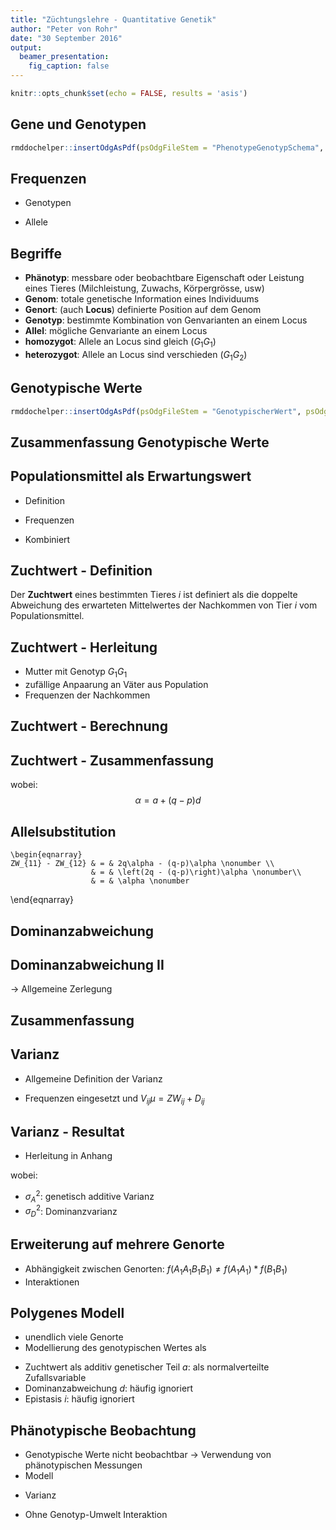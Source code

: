 ```yaml
---
title: "Züchtungslehre - Quantitative Genetik"
author: "Peter von Rohr"
date: "30 September 2016"
output: 
  beamer_presentation:
    fig_caption: false
---
```


```r
knitr::opts_chunk$set(echo = FALSE, results = 'asis')
```

## Gene und Genotypen

```r
rmddochelper::insertOdgAsPdf(psOdgFileStem = "PhenotypeGenotypSchema", psOdgDir = "../zl_hs_2016_w2_course_notes_rep_qg/odg")
```


## Frequenzen
* Genotypen
\begin{eqnarray}
f(G_1G_1) &=& \frac{4}{10} = 0.4 \nonumber\\
f(G_1G_2) &=& \frac{3}{10} = 0.3 \nonumber\\
f(G_2G_2) &=& \frac{3}{10} = 0.3 \nonumber
\end{eqnarray}

* Allele

\begin{eqnarray}
f(G_1) &=& f(G_1G_1) + 1/2 f(G_1G_2) = 0.4 + 0.15 = 0.55 \nonumber\\
f(G_2) &=& f(G_2G_2) + 1/2 f(G_1G_2) = 0.3 + 0.15 = 0.45 \nonumber
\end{eqnarray}


## Begriffe
* __Phänotyp__: messbare oder beobachtbare Eigenschaft oder Leistung eines Tieres (Milchleistung, Zuwachs, Körpergrösse, usw)
* __Genom__:  totale genetische Information eines Individuums
* __Genort__: (auch __Locus__) definierte Position auf dem Genom
* __Genotyp__: bestimmte Kombination von Genvarianten an einem Locus
* __Allel__: mögliche Genvariante an einem Locus
* __homozygot__: Allele an Locus sind gleich ($G_1G_1$)
* __heterozygot__:  Allele an Locus sind verschieden ($G_1G_2$)


## Genotypische Werte
```r
rmddochelper::insertOdgAsPdf(psOdgFileStem = "GenotypischerWert", psOdgDir = "../zl_hs_2016_w2_course_notes_rep_qg/odg")
```


## Zusammenfassung Genotypische Werte
\begin{center}
   {\renewcommand{\arraystretch}{1.7}
   \renewcommand{\tabcolsep}{0.2cm}
   \begin{tabular}{|l|c|}
  \hline
  Genotyp  &  genotypischer Wert\\
  \hline
  $G_1G_1$  &  $V_{11} = a$\\
  \hline
  $G_1G_2$  &  $V_{12} = d$\\
  \hline
  $G_2G_2$  &  $V_{22} = -a$\\
  \hline
  \end{tabular}}
  \end{center}
  

## Populationsmittel als Erwartungswert

* Definition
\begin{equation}
\mu = E\left[V\right] = f(G_1G_1)*V_{11} + f(G_1G_2) * V_{12} + f(G_2G_2) * V_{22} \nonumber
\label{eq:PopMean}
\end{equation}

* Frequenzen
\begin{center}
  \begin{tabular}{|l|c|}
  \hline
  Genotyp  &  Frequenzen\\
  \hline
  $G_1G_1$  &  $p*p = p^2$\\
  \hline
  $G_1G_2$  &  $p*q+q*p = 2pq$\\
  \hline
  $G_2G_2$  &  $q*q = q^2$\\
  \hline
  \end{tabular}
\end{center}

* Kombiniert
  \begin{eqnarray}
    \mu &=& p^2 * a + 2pq*d - q^2*a \nonumber \\
        &=& (p^2 - q^2)a + 2pqd \nonumber \\
        &=& (p+q)(p - q)a + 2pqd \nonumber \\
        &=& (p - q)a + 2pqd \nonumber
  \end{eqnarray}


## Zuchtwert - Definition

Der __Zuchtwert__ eines bestimmten Tieres $i$ ist definiert als die doppelte Abweichung des erwarteten Mittelwertes der Nachkommen von Tier $i$ vom Populationsmittel.


## Zuchtwert - Herleitung
* Mutter mit Genotyp $G_1G_1$
* zufällige Anpaarung an Väter aus Population
* Frequenzen der Nachkommen

\begin{center}
   {\renewcommand{\arraystretch}{1.7}
   \renewcommand{\tabcolsep}{0.2cm}
   \begin{tabular}{|c|c|c|}
\hline
& \multicolumn{2}{|c|}{Vater} \\
\hline
& $f(G_1) = p$       &  $f(G_2) = q$   \\
\hline
Mutter       &                    &                 \\
\hline
$f(G_1) = 1$ &  $f(G_1G_1) = p$   &  $f(G_1G_2) = q$\\
\hline
\end{tabular}}
\end{center}


## Zuchtwert - Berechnung

\begin{eqnarray}
ZW_{11} & = & 2*(\mu_{11} - \mu)  \nonumber\\
          &=& 2\left(pa + qd - \left[(p - q)a + 2pqd \right] \right) \nonumber\\
          &=& 2\left(pa + qd - (p - q)a - 2pqd \right) \nonumber\\
          &=& 2\left(qd + qa - 2pqd\right) \nonumber \\
          &=& 2\left(qa + qd(1 - 2p)\right) \nonumber \\
          &=& 2q\left(a + d(1 - 2p)\right) \nonumber \\
          &=& 2q\left(a + (q-p)d\right) \nonumber
\label{eq:ZWGen11}
\end{eqnarray}


## Zuchtwert - Zusammenfassung

 \begin{center}
   {\renewcommand{\arraystretch}{1.7}
   \renewcommand{\tabcolsep}{0.2cm}
  \begin{tabular}{|c|c|}
  \hline
  Genotyp  &  Zuchtwert\\
  \hline
  $G_1G_1$  &  $2q\alpha$\\
  \hline
  $G_1G_2$  &  $(q-p)\alpha$\\
  \hline
  $G_2G_2$  &  $-2p\alpha$\\
  \hline
  \end{tabular}}
  \end{center}

wobei: $$\alpha = a + (q-p)d$$


## Allelsubstitution

  \begin{eqnarray}
    ZW_{12} - ZW_{22} & = & (q-p)\alpha - \left( -2p\alpha \right)  \nonumber \\
                      & = & (q-p)\alpha + 2p\alpha \nonumber \\
                      & = & (q-p+2p)\alpha \nonumber \\
                      & = & (q+p)\alpha \nonumber \\
                      & = & \alpha \nonumber
  \label{eq:AdditiveBv1}
  \end{eqnarray}
  
    \begin{eqnarray}
    ZW_{11} - ZW_{12} & = & 2q\alpha - (q-p)\alpha \nonumber \\
                      & = & \left(2q - (q-p)\right)\alpha \nonumber\\
                      & = & \alpha \nonumber
  \label{eq:AdditiveBv2}
  \end{eqnarray}
  

## Dominanzabweichung
  \begin{eqnarray}
  V_{11} - ZW_{11} & = & a - 2q \alpha \nonumber \\
                   & = & a - 2q \left[ a + (q-p)d \right] \nonumber \\
                   & = & a - 2qa -2q(q-p)d \nonumber \\
                   & = & a(1-2q) - 2q^2d + 2pqd \nonumber \\
                   & = & \left[(p - q)a + 2pqd\right] - 2q^2d \nonumber \\
                   & = & \mu + D_{11}  \nonumber
  \end{eqnarray}

  \begin{eqnarray}
  V_{12} - ZW_{12} & = & d - (q-p)\alpha \nonumber \\
                   & = & d - (q-p)\left[ a + (q-p)d \right] \nonumber \\
                   & = & \left[(p-q)a + 2pqd\right] + 2pqd \nonumber \\
                   & = & \mu + D_{12}  \nonumber
  \end{eqnarray}
  

## Dominanzabweichung II

  \begin{eqnarray}
  V_{22} - ZW_{22} & = & -a - (-2p\alpha) \\
                   & = & -a + 2p\left[ a + (q-p)d \right] \nonumber \\
                   & = & \left[(p-q)a + 2pqd\right] - 2p^2d \nonumber \\
                   & = & \mu + D_{22} \nonumber
  \end{eqnarray}

$\rightarrow$ Allgemeine Zerlegung

\begin{eqnarray}
V_{ij} & = & \mu + ZW_{ij} + D_{ij} \nonumber
\label{eq:ZerlegungGenoWert}
\end{eqnarray}


## Zusammenfassung

\begin{center}
  {\renewcommand{\arraystretch}{1.7}
   \renewcommand{\tabcolsep}{0.2cm}
   \begin{tabular}{|c|c|c|c|}
   \hline
   Genotyp  &  genotypischer Wert  &  Zuchtwert     &  Dominanzabweichung\\
   $G_iG_j$ &  $V_{ij}$            &  $ZW_{ij}$     &  $D_{ij}$           \\
   \hline
   $G_1G_1$ &  $a$                 &  $2q\alpha$    &  $-2q^2d$          \\
   \hline
   $G_1G_2$ &  $d$                 &  $(q-p)\alpha$ & $2pqd$             \\
   \hline
   $G_2G_2$ &  $-a$                &  $-2p\alpha$   & $-2p^2d$           \\
   \hline
   \end{tabular}}
\end{center}


## Varianz
* Allgemeine Definition der Varianz

  \begin{eqnarray}
  \sigma_G^2 = Var\left[V\right] &=&   (V_{11} - \mu)^2 * f(G_1G_1) \nonumber \\
                                 & & +\  (V_{12} - \mu)^2 * f(G_1G_2) \nonumber \\
                                 & & +\  (V_{22} - \mu)^2 * f(G_2G_2)\nonumber
  \end{eqnarray}
  
* Frequenzen eingesetzt und $V_{ij} \mu = ZW_{ij} + D_{ij}$  

 \begin{eqnarray}
  \sigma_G^2  &=&   (ZW_{11} + D_{11})^2 * p^2      \nonumber \\
              & & +\  (ZW_{12} + D_{12})^2 * 2pq      \nonumber \\
              & & +\  (ZW_{22} + D_{22})^2 * q^2 \nonumber
  \end{eqnarray}


## Varianz - Resultat

* Herleitung in Anhang

 \begin{eqnarray}
  \sigma_G^2 &=& 2pq\alpha^2 + \left(2pqd \right)^2 \nonumber\\
             &=& \sigma_A^2 + \sigma_D^2  \nonumber
  \end{eqnarray}
  
wobei:

* $\sigma_A^2$: genetisch additive Varianz
* $\sigma_D^2$: Dominanzvarianz
  

## Erweiterung auf mehrere Genorte

* Abhängigkeit zwischen Genorten: $f(A_1A_1B_1B_1) \ne f(A_1A_1) * f(B_1B_1)$
* Interaktionen

\begin{eqnarray}
g + \mu & = & V_{ij}^{(A)} + V_{kl}^{(B)} + I_{ijkl}^{(A) \cdot (B)} \nonumber\\
        & = & \mu^{(A)} ZW_{ij}^{(A)} + D_{ij}^{(A)} + \mu^{(B)} + ZW_{kl}^{(B)} + D_{kl}^{(B)} + I_{ijkl}^{(A) \cdot (B)}  \nonumber
\label{eq:ZerlegungGenMitInteraktion}  
\end{eqnarray}


## Polygenes Modell

* unendlich viele Genorte
* Modellierung des genotypischen Wertes als

\begin{eqnarray}
g & = & a + d + i \nonumber
\label{eq:ZerlegungInfinitModel}  
\end{eqnarray}

* Zuchtwert als additiv genetischer Teil $a$: als normalverteilte Zufallsvariable
* Dominanzabweichung $d$: häufig ignoriert
* Epistasis $i$: häufig ignoriert


## Phänotypische Beobachtung

* Genotypische Werte nicht beobachtbar $\rightarrow$ Verwendung von phänotypischen Messungen
* Modell

\begin{eqnarray}
y &=& \mu + g + e \nonumber
\label{eq:ModPhenModel}
\end{eqnarray}

* Varianz

\begin{eqnarray}
Var\left[y \right] &=& \sigma_p^2\ =\ \sigma_g^2 + \sigma_e^2 + 2Cov\left[g,e \right] \nonumber
\label{eq:VarPhen}
\end{eqnarray}

* Ohne Genotyp-Umwelt Interaktion

\begin{eqnarray}
Var\left[y \right] &=& \sigma_p^2\ =\ \sigma_g^2 + \sigma_e^2 \nonumber
\label{eq:VarPhen}
\end{eqnarray}

